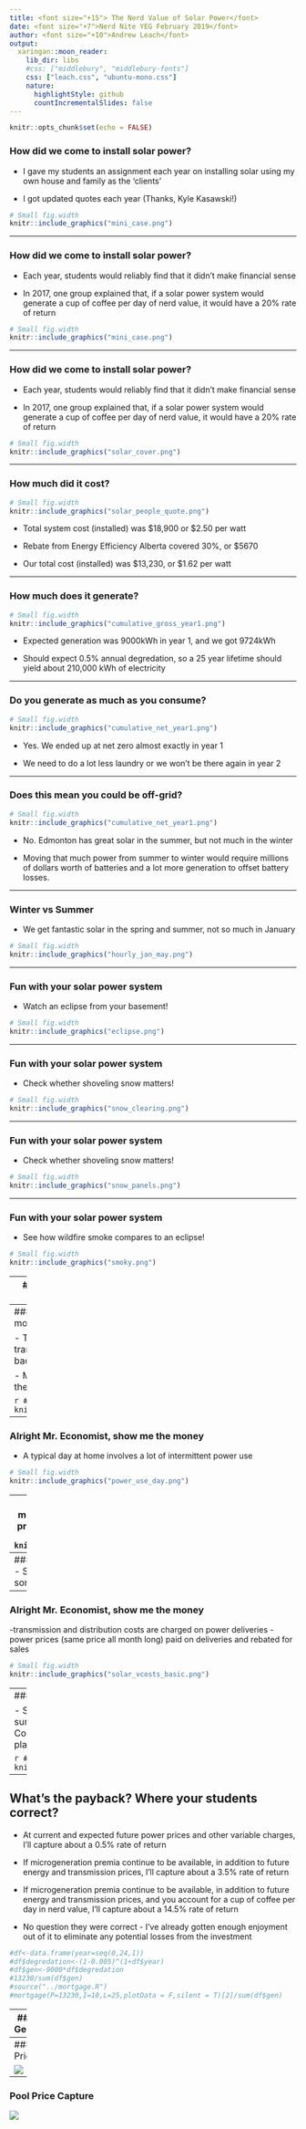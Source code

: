 ```yaml
---
title: <font size="+15"> The Nerd Value of Solar Power</font>
date: <font size="+7">Nerd Nite YEG February 2019</font>
author: <font size="+10">Andrew Leach</font>
output:
  xaringan::moon_reader:
    lib_dir: libs
    #css: ["middlebury", "middlebury-fonts"]
    css: ["leach.css", "ubuntu-mono.css"]
    nature:
      highlightStyle: github
      countIncrementalSlides: false
---
```


```r
knitr::opts_chunk$set(echo = FALSE)
```


### How did we come to install solar power?
- I gave my students an assignment each year on installing solar using my own house and family as the 'clients'

- I got updated quotes each year (Thanks, Kyle Kasawski!)

```r
# Small fig.width
knitr::include_graphics("mini_case.png")
```
---


### How did we come to install solar power?
- Each year, students would reliably find that it didn't make financial sense

- In 2017, one group explained that, if a solar power system would generate a cup of coffee per day of nerd value, it would have a 20% rate of return

```r
# Small fig.width
knitr::include_graphics("mini_case.png")
```
---

### How did we come to install solar power?
- Each year, students would reliably find that it didn't make financial sense

- In 2017, one group explained that, if a solar power system would generate a cup of coffee per day of nerd value, it would have a 20% rate of return

```r
# Small fig.width
knitr::include_graphics("solar_cover.png")
```
---



### How much did it cost?
```r
# Small fig.width
knitr::include_graphics("solar_people_quote.png")
```
- Total system cost (installed) was $18,900 or $2.50 per watt

- Rebate from Energy Efficiency Alberta covered 30%, or $5670

- Our total cost (installed) was $13,230, or $1.62 per watt

---

### How much does it generate?
```r
# Small fig.width
knitr::include_graphics("cumulative_gross_year1.png")
```

- Expected generation was 9000kWh in year 1, and we got 9724kWh

- Should expect 0.5% annual degredation, so a 25 year lifetime should yield about 210,000 kWh of electricity

---

### Do you generate as much as you consume?
```r
# Small fig.width
knitr::include_graphics("cumulative_net_year1.png")
```

- Yes. We ended up at net zero almost exactly in year 1

- We need to do a lot less laundry or we won't be there again in year 2


---

### Does this mean you could be off-grid?
```r
# Small fig.width
knitr::include_graphics("cumulative_net_year1.png")
```

- No. Edmonton has great solar in the summer, but not much in the winter

- Moving that much power from summer to winter would require millions of dollars worth of batteries and a lot more generation to offset battery losses.


---

### Winter vs Summer

- We get fantastic solar in the spring and summer, not so much in January

```r
# Small fig.width
knitr::include_graphics("hourly_jan_may.png")
```



---

### Fun with your solar power system

- Watch an eclipse from your basement!

```r
# Small fig.width
knitr::include_graphics("eclipse.png")
```


---

### Fun with your solar power system

- Check whether shoveling snow matters!

```r
# Small fig.width
knitr::include_graphics("snow_clearing.png")
```

---

### Fun with your solar power system

- Check whether shoveling snow matters!

```r
# Small fig.width
knitr::include_graphics("snow_panels.png")
```

---

### Fun with your solar power system
- See how wildfire smoke compares to an eclipse!

```r
# Small fig.width
knitr::include_graphics("smoky.png")
```



---
### Alright Mr. Economist, show me the money

```r
# Small fig.width
knitr::include_graphics("show_me_the_money.png")
```

---
### Alright Mr. Economist, show me the money

- Two main sources of savings: avoided transmission and delivery costs and sales back to the grid of excess power

- Meter measures receipts (power sent to the grid) and deliveries (power purchases)

```r
# Small fig.width
knitr::include_graphics("power_meter.png")
```

---
### Alright Mr. Economist, show me the money
- A typical day at home involves a lot of intermittent power use
```r
# Small fig.width
knitr::include_graphics("power_use_day.png")
```

---
### Alright Mr. Economist, show me the money
- Power generation tends to be more predictable but isn't always greater than use
```r
# Small fig.width
knitr::include_graphics("power_gen_day.png")
```


---
### Alright Mr. Economist, show me the money
- So, on any given day, we're delivering power some minutes and selling it others
```r
# Small fig.width
knitr::include_graphics("power_net_day.png")
```

---
### Alright Mr. Economist, show me the money

-transmission and distribution costs are charged on power deliveries
-power prices (same price all month long) paid on deliveries and rebated for sales

```r
# Small fig.width
knitr::include_graphics("solar_vcosts_basic.png")
```


---
### Alright Mr. Economist, show me the money

- Special pricing for solar microgenerators in the summer months improves things
- I used Alberta Cooperative Energy, but other providers offer a similar plan

```r
# Small fig.width
knitr::include_graphics("solar_vcosts_my_bill.png")
```



---

## What's the payback? Where your students correct?

- At current and expected future power prices and other variable charges, I'll capture about a 0.5% rate of return

- If microgeneration premia continue to be available, in addition to future energy and transmission prices, I'll capture about a 3.5% rate of return

- If microgeneration premia continue to be available, in addition to future energy and transmission prices, and you account for a cup of coffee per day in nerd value, I'll capture about a 14.5% rate of return

- No question they were correct - I've already gotten enough enjoyment out of it to eliminate any potential losses from the investment


```r
#df<-data.frame(year=seq(0,24,1))
#df$degredation<-(1-0.005)^(1+df$year)
#df$gen<-9000*df$degredation
#13230/sum(df$gen)
#source("../mortgage.R")
#mortgage(P=13230,I=10,L=25,plotData = F,silent = T)[2]/sum(df$gen)
```

---
### Solar Generation

![](hourly_gen.png)
---
### Power Prices

![](peak_prices_2000_2019.png)


---
### Pool Price Capture

![](price_capture.png)





